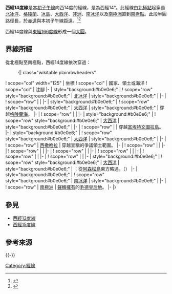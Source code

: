{{NoteTA
|G1=地名
|G2=Toponym
}}
{{Location map-line|lon=-14}}
{{kml}}

'''西經14度線'''是[[本初子午線|本初子午線]]向西14度的經線，是為西經14°。此經線由[[北極點|北極點]]起穿過[[北冰洋|北冰洋]]、[[格陵蘭|格陵蘭]]、[[冰島|冰島]]、[[大西洋|大西洋]]、[[非洲|非洲]]、[[南冰洋|南冰洋]]以及[[南極洲|南極洲]]直到[[南極點|南極點]]。此段半圓路徑長{{convert|20003932|km}}，於[[赤道|赤道]]與本初子午線距{{convert|1558|km}}遠。<ref name="noaa">{{cite web | language =en | url =http://www.ngs.noaa.gov/PUBS_LIB/inverse.pdf | title =Direct and Inverse Solutions of Geodesics on the Ellipsoid with application of nested equation | author =T. Vincenty | date =1975-04 | accessdate =2017-05-17 | archive-date =2013-01-28 | archive-url =https://www.webcitation.org/6DzvSBPa5?url=http://www.ngs.noaa.gov/PUBS_LIB/inverse.pdf | dead-url =no }}</ref><ref name="latlon">{{cite web
 | language = en
 | url = http://www.movable-type.co.uk/scripts/latlong-vincenty.html
 | title = Vincenty formula for distance between two Latitude/Longitude points
 | website = Movable type scripts
 | accessdate = 2017-05-17
 | archive-date = 2013-01-28
 | archive-url = https://www.webcitation.org/6DzvScM3g?url=http://www.movable-type.co.uk/scripts/latlong-vincenty.html
 | dead-url = yes
 }}</ref>

西經14度線與[[東經166度線|東經166度線]]形成一個[[大圓|大圓]]。

==界線所經==
從北極點至南極點，西經14度線依次穿過：

:{| class="wikitable plainrowheaders"
! scope="col" width="125" | 坐標
! scope="col" | 國家、領土或海洋
! scope="col" | 注腳
|-
| style="background:#b0e0e6;" | {{Coord|90|0|N|14|0|W|type:waterbody|name=Arctic Ocean}}
! scope="row" style="background:#b0e0e6;" | [[北冰洋|北冰洋]]
| style="background:#b0e0e6;" |
|-
| {{Coord|81|48|N|14|0|W|type:country|name=Greenland}}
! scope="row" | {{GRL}}
|
|-
| style="background:#b0e0e6;" | {{Coord|81|1|N|14|0|W|type:waterbody|name=Atlantic Ocean}}
! scope="row" style="background:#b0e0e6;" | [[大西洋|大西洋]]
| style="background:#b0e0e6;" | 穿越[[格陵蘭海|格陵蘭海]]。
|-
| {{Coord|65|36|N|14|0|W|type:country|name=Iceland}}
! scope="row" | {{ISL}}
|
|-
| style="background:#b0e0e6;" | {{Coord|64|43|N|14|0|W|type:waterbody|name=Atlantic Ocean}}
! scope="row" style="background:#b0e0e6;" | [[大西洋|大西洋]]
| style="background:#b0e0e6;" |
|-
| {{Coord|28|43|N|14|0|W|type:country|name=Spain}}
! scope="row" | {{ESP}}
| 穿越[[富埃特文圖拉島|富埃特文圖拉島]]。
|-
| style="background:#b0e0e6;" | {{Coord|28|12|N|14|0|W|type:waterbody|name=Atlantic Ocean}}
! scope="row" style="background:#b0e0e6;" | [[大西洋|大西洋]]
| style="background:#b0e0e6;" |
|-
| {{Coord|26|28|N|14|0|W|type:country|name=Western Sahara}}
! scope="row" | [[西撒哈拉|西撒哈拉]]
| 穿越{{MAR}}宣稱的爭議領土範圍。
|-
| {{Coord|21|20|N|14|0|W|type:country|name=Mauritania}}
! scope="row" | {{MRT}}
|
|-
| {{Coord|16|21|N|14|0|W|type:country|name=Senegal}}
! scope="row" | {{SEN}}
|
|-
| {{Coord|13|33|N|14|0|W|type:country|name=Gambia}}
! scope="row" | {{GMB}}
|
|-
| {{Coord|13|17|N|14|0|W|type:country|name=Senegal}}
! scope="row" | {{SEN}}
|
|-
| {{Coord|12|40|N|14|0|W|type:country|name=Guinea-Bissau}}
! scope="row" | {{GNB}}
|
|-
| {{Coord|11|39|N|14|0|W|type:country|name=Guinea}}
! scope="row" | {{GIN}}
|
|-
| style="background:#b0e0e6;" | {{Coord|9|59|N|14|0|W|type:waterbody|name=Atlantic Ocean}}
! scope="row" style="background:#b0e0e6;" | [[大西洋|大西洋]]
| style="background:#b0e0e6;" | {{SHN}}：從[[阿森松島|阿森松島]]東方略過。（{{Coord|7|57|S|14|18|W|type:isle|name=Ascension Island}}）
|-
| style="background:#b0e0e6;" | {{Coord|60|0|S|14|0|W|type:waterbody|name=Southern Ocean}}
! scope="row" style="background:#b0e0e6;" | [[南冰洋|南冰洋]]
| style="background:#b0e0e6;" |
|-
| {{Coord|71|57|S|14|0|W|type:country|name=Antarctica}}
! scope="row" | [[南極洲|南極洲]]
| {{NOR}}[[南極領地|聲稱擁有]]的[[毛德皇后地|毛德皇后地]]。
|-
|}

==參見==
*[[西經13度線|西經13度線]]
*[[西經15度線|西經15度線]]

==參考來源==
{{reflist}}

{{-}}
{{geographical coordinates|state=collapsed}}

[[Category:經線|Category:經線]]